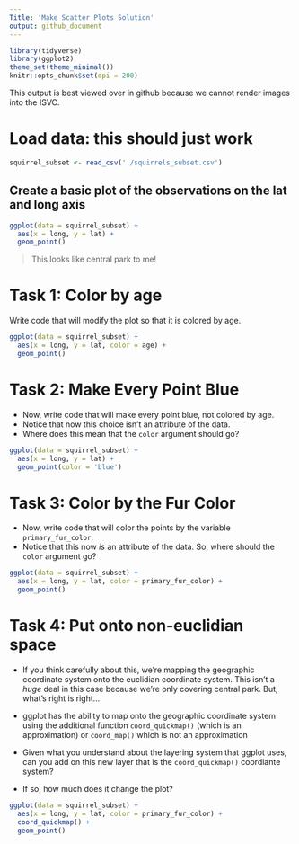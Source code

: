 ```yaml
---
Title: 'Make Scatter Plots Solution'
output: github_document
---
```


```r
library(tidyverse)
library(ggplot2)
theme_set(theme_minimal())
knitr::opts_chunk$set(dpi = 200)
```

This output is best viewed over in github because we cannot render images into
the ISVC. 

# Load data: this should just work
```r
squirrel_subset <- read_csv('./squirrels_subset.csv')
```

## Create a basic plot of the observations on the lat and long axis

```r
ggplot(data = squirrel_subset) +
  aes(x = long, y = lat) +
  geom_point()
```

> This looks like central park to me! 

# Task 1: Color by age

Write code that will modify the plot so that it is colored by age. 

```r
ggplot(data = squirrel_subset) +
  aes(x = long, y = lat, color = age) +
  geom_point()
```

# Task 2: Make Every Point Blue

- Now, write code that will make every point blue, not colored by age.
- Notice that now this choice isn't an attribute of the data. 
- Where does this mean that the `color` argument should go?

```r
ggplot(data = squirrel_subset) +
  aes(x = long, y = lat) +
  geom_point(color = 'blue')
```

# Task 3: Color by the Fur Color

- Now, write code that will color the points by the variable `primary_fur_color`.
- Notice that this now *is* an attribute of the data. So, where should the `color` argument go?

```r
ggplot(data = squirrel_subset) +
  aes(x = long, y = lat, color = primary_fur_color) +
  geom_point()
```

# Task 4: Put onto non-euclidian space

- If you think carefully about this, we're mapping the geographic coordinate
 system onto the euclidian coordinate system. This isn't a _huge_ deal in this
 case because we're only covering central park. But, what's right is right...

- ggplot has the ability to map onto the geographic coordinate system using the
 additional function `coord_quickmap()` (which is an approximation) or `coord_map()`
 which is not an approximation

- Given what you understand about the layering system that ggplot uses, can
 you add on this new layer that is the `coord_quickmap()` coordiante system?
- If so, how much does it change the plot? 

```r
ggplot(data = squirrel_subset) +
  aes(x = long, y = lat, color = primary_fur_color) +
  coord_quickmap() +
  geom_point()
```